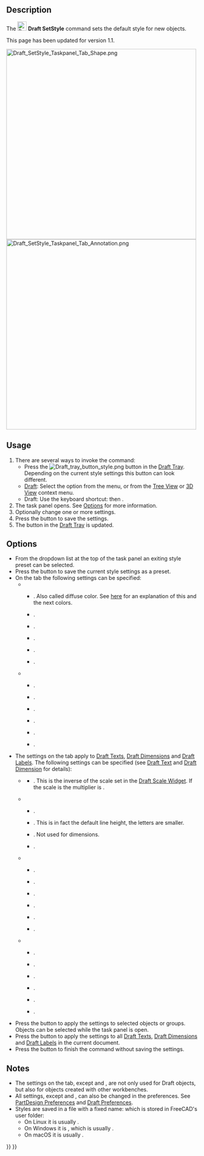 <languages/>
<translate>

<!--T:1-->
{{Docnav
|[[Draft_SelectPlane|SelectPlane]]
|[[Draft_ToggleConstructionMode|ToggleConstructionMode]]
|[[Draft_Workbench|Draft]]
|IconL=Draft_SelectPlane.svg
|IconR=Draft_ToggleConstructionMode.svg
|IconC=Workbench_Draft.svg
}}

<!--T:2-->
{{GuiCommand
|Name=Draft SetStyle
|MenuLocation=Utilities → Set Style
|Workbenches=[[Draft_Workbench|Draft]], [[BIM_Workbench|BIM]]
|Shortcut=Draft: {{KEY|S}} {{KEY|S}}
|Version=0.19
|SeeAlso=[[Draft_AnnotationStyleEditor|Draft AnnotationStyleEditor]], [[Draft_ApplyStyle|Draft ApplyStyle]]
}}

==Description== <!--T:3-->

<!--T:4-->
The [[Image:Draft_SetStyle.svg|24px]] '''Draft SetStyle''' command sets the default style for new objects.

<!--T:18-->
This page has been updated for version 1.1.

</translate>
[[Image:Draft_SetStyle_Taskpanel_Tab_Shape.png|x500px]] [[Image:Draft_SetStyle_Taskpanel_Tab_Annotation.png|x500px]]
<translate>
<!--T:6-->
{{Caption|The two tabs ({{Version|1.0}}) of the Style settings task panel}}

==Usage== <!--T:7-->

<!--T:8-->
# There are several ways to invoke the command:
#* Press the [[Image:Draft_tray_button_style.png]] button in the [[Draft_Tray|Draft Tray]]. Depending on the current style settings this button can look different.
#* [[Draft_Workbench|Draft]]: Select the {{MenuCommand|Utilities → [[Image:Draft_SetStyle.svg|16px]] Set Style}} option from the menu, or from the [[Tree_View|Tree View]] or [[3D_View|3D View]] context menu.
#* Draft: Use the keyboard shortcut: {{KEY|S}} then {{KEY|S}}.
# The {{MenuCommand|Style Settings}} task panel opens. See [[#Options|Options]] for more information.
# Optionally change one or more settings.
# Press the {{Button|OK}} button to save the settings.
# The button in the [[Draft_Tray|Draft Tray]] is updated.

==Options== <!--T:9-->

<!--T:10-->
* From the dropdown list at the top of the task panel an exiting style preset can be selected.
* Press the {{Button|[[Image:Document-save.svg|16px]]}} button to save the current style settings as a preset.
* On the {{MenuCommand|Shape}} tab the following settings can be specified:
** {{MenuCommand|Shape Appearance}}
*** {{MenuCommand|Shape color}}. Also called diffuse color. See [[Part_ColorPerFace#Usage|here]] for an explanation of this and the next colors.
*** {{MenuCommand|Ambient shape color}}. {{Version|1.0}}
*** {{MenuCommand|Emissive shape color}}. {{Version|1.0}}
*** {{MenuCommand|Specular shape color}}. {{Version|1.0}}
*** {{MenuCommand|Shape transparency}}.
*** {{MenuCommand|Shape shininess}}. {{Version|1.0}}
** {{MenuCommand|Other}}
*** {{MenuCommand|Line color}}.
*** {{MenuCommand|Line width}}.
*** {{MenuCommand|Point color}}. {{Version|1.0}}
*** {{MenuCommand|Point size}}. {{Version|1.0}}
*** {{MenuCommand|Draw style}}.
*** {{MenuCommand|Display mode}}.
* The settings on the {{MenuCommand|Annotation}} tab apply to [[Draft_Text|Draft Texts]], [[Draft_Dimension|Draft Dimensions]] and [[Draft_Label|Draft Labels]]. The following settings can be specified (see [[Draft_Text#View|Draft Text]] and [[Draft_Dimension#View|Draft Dimension]] for details):
** {{MenuCommand|Annotations}} {{Version|1.1}}
*** {{MenuCommand|Scale multiplier}}. This is the inverse of the scale set in the [[Draft_Scale_Widget|Draft Scale Widget]]. If the scale is {{value|1:100}} the multiplier is {{Value|100}}. {{Version|1.0}}
** {{MenuCommand|Texts}}
*** {{MenuCommand|Font name}}.
*** {{MenuCommand|Font size}}. This is in fact the default line height, the letters are smaller.
*** {{MenuCommand|Line spacing factor}}. Not used for dimensions.
*** {{MenuCommand|Text color}}.
** {{MenuCommand|Lines and Arrows}}
*** {{MenuCommand|Line width}}. {{Version|1.0}}
*** {{MenuCommand|Start arrow type}}. {{Version|1.1}}
*** {{MenuCommand|Start arrow size}}. {{Version|1.1}}
*** {{MenuCommand|End arrow type}}. {{Version|1.1}}
*** {{MenuCommand|End arrow size}}. {{Version|1.1}}
*** {{MenuCommand|Line and arrow color}}. {{Version|1.0}}
** {{MenuCommand|Dimensions}}
*** {{MenuCommand|Show unit}}.
*** {{MenuCommand|Unit override}}.
*** {{MenuCommand|Dimension line overshoot}}.
*** {{MenuCommand|Extension line length}}.
*** {{MenuCommand|Extension line overshoot}}.
*** {{MenuCommand|Text spacing}}.
* Press the {{Button|[[Image:Draft_SetStyle.svg|16px]] Selected}} button to apply the settings to selected objects or groups. Objects can be selected while the task panel is open.
* Press the {{Button|[[Image:Draft_Text.svg|16px]] Annotations}} button to apply the settings to all [[Draft_Text|Draft Texts]], [[Draft_Dimension|Draft Dimensions]] and [[Draft_Label|Draft Labels]] in the current document.
* Press the {{Button|Cancel}} button to finish the command without saving the settings.

==Notes== <!--T:11-->

<!--T:12-->
* The settings on the {{MenuCommand|Shape}} tab, except {{MenuCommand|Draw style}} and {{MenuCommand|Display mode}}, are not only used for Draft objects, but also for objects created with other workbenches.
* All settings, except {{MenuCommand|Draw style}} and {{MenuCommand|Display mode}}, can also be changed in the preferences. See [[PartDesign_Preferences#Shape_appearance|PartDesign Preferences]] and [[Draft_Preferences#Texts_and_dimensions|Draft Preferences]].
* Styles are saved in a file with a fixed name: {{FileName|StylePresets.json}} which is stored in FreeCAD's user {{FileName|Draft}} folder:
** On Linux it is usually {{FileName|/home/<username>/.local/share/FreeCAD/Draft/}}.
** On Windows it is {{FileName|%APPDATA%\FreeCAD\Draft\}}, which is usually {{FileName|C:\Users\<username>\Appdata\Roaming\FreeCAD\Draft\}}.
** On macOS it is usually {{FileName|/Users/<username>/Library/Preferences/FreeCAD/Draft/}}.


<!--T:17-->
{{Docnav
|[[Draft_SelectPlane|SelectPlane]]
|[[Draft_ToggleConstructionMode|ToggleConstructionMode]]
|[[Draft_Workbench|Draft]]
|IconL=Draft_SelectPlane.svg
|IconR=Draft_ToggleConstructionMode.svg
|IconC=Workbench_Draft.svg
}}

</translate>
{{Draft Tools navi{{#translation:}}}}
{{Userdocnavi{{#translation:}}}}